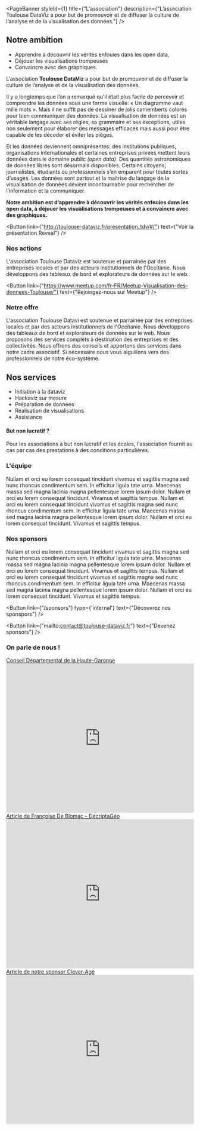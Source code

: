 
<PageBanner 
    styleId={1}
    title={"L'association"}
    description={"L’association Toulouse DataViz a pour but de promouvoir et de diffuser la culture de l’analyse et de la visualisation des données."}
/>

<section id="one">
<div className="inner">

# Notre ambition

- Apprendre à découvrir les vérités enfouies dans les open data,
- Déjouer les visualisations trompeuses
- Convaincre avec des graphiques.

L’association **Toulouse DataViz** a pour but de promouvoir et de diffuser la culture de l’analyse et de la visualisation des données.

Il y a longtemps que l’on a remarqué qu’il était plus facile de percevoir et comprendre les données sous une forme visuelle: « Un diagramme vaut mille mots ». Mais il ne suffit pas de dessiner de jolis camemberts colorés pour bien communiquer des données. 
La visualisation de données est un véritable langage avec ses règles, sa grammaire et ses exceptions, utiles non seulement pour élaborer des messages efficaces mais aussi pour être capable de les décoder et éviter les pièges.

Et les données deviennent omniprésentes: des institutions publiques, organisations internationales et certaines entreprises privées mettent leurs données dans le domaine public *(open data)*. Des quantités astronomiques de données libres sont désormais disponibles. 
Certains citoyens, journalistes, étudiants ou professionnels s’en emparent pour toutes sortes d’usages. Les données sont partout et la maitrise du langage de la visualisation de données devient incontournable pour rechercher de l’information et la communiquer.

**Notre ambition est d’apprendre à découvrir les vérités enfouies dans les open data, à déjouer les visualisations trompeuses et à convaincre avec des graphiques.**

<Button
  link={"http://toulouse-dataviz.fr/presentation_tdv/#/"}
  text={"Voir la présentation Reveal"}
/>

</div>
</section>



<section id="two" class="spotlights">
<section>
<div className="inner">

# Nos actions

L'association Toulouse Dataviz est soutenue et parrainée par des entreprises locales et par des acteurs institutionnels de l'Occitanie. 
Nous  développons des tableaux de bord et explorateurs de données sur le web.

<Button
  link={"https://www.meetup.com/fr-FR/Meetup-Visualisation-des-donnees-Toulouse/"}
  text={"Rejoingez-nous sur Meetup"}
/>

</div>
</section>

<section>
<div className="inner">

# Notre offre

L'association Toulouse Datavi est soutenue et parrainée par des entreprises locales et par des acteurs institutionnels de l'Occitanie. 
Nous  développons des tableaux de bord et explorateurs de données sur le web.
Nous proposons des  services complets  à destination des entreprises et  des collectivités.
Nous  offrons des conseils et apportons des services  dans notre cadre associatif. Si nécessaire  nous vous aiguillons vers des professionnels de notre éco-système.

## Nos services 

- Initiation à la dataviz
- Hackaviz sur mesure
- Préparation de données
- Réalisation de visualisations
- Assistance

#### But non lucratif ?
Pour les associations à but non lucratif et les écoles, l'association fournit au cas par cas des prestations à des conditions particulières. 

</div>
</section>

<section>
<div className="inner">

# L'équipe

Nullam et orci eu lorem consequat tincidunt vivamus et sagittis magna sed nunc rhoncus condimentum sem. In efficitur ligula tate urna. 
Maecenas massa sed magna lacinia magna pellentesque lorem ipsum dolor. Nullam et orci eu lorem consequat tincidunt. Vivamus et sagittis tempus.
Nullam et orci eu lorem consequat tincidunt vivamus et sagittis magna sed nunc rhoncus condimentum sem. In efficitur ligula tate urna. 
Maecenas massa sed magna lacinia magna pellentesque lorem ipsum dolor. Nullam et orci eu lorem consequat tincidunt. Vivamus et sagittis tempus.

<Members />
</div>
</section>

<section>
<div className="inner">

# Nos sponsors

Nullam et orci eu lorem consequat tincidunt vivamus et sagittis magna sed nunc rhoncus condimentum sem. In efficitur ligula tate urna. 
Maecenas massa sed magna lacinia magna pellentesque lorem ipsum dolor. Nullam et orci eu lorem consequat tincidunt. Vivamus et sagittis tempus.
Nullam et orci eu lorem consequat tincidunt vivamus et sagittis magna sed nunc rhoncus condimentum sem. In efficitur ligula tate urna. 
Maecenas massa sed magna lacinia magna pellentesque lorem ipsum dolor. Nullam et orci eu lorem consequat tincidunt. Vivamus et sagittis tempus.

<Button
  link={"/sponsors"}
  type={'internal'}
  text={"Découvrez nos sponspors"}
/>

<Button
  link={"mailto:contact@toulouse-dataviz.fr"}
  text={"Devenez sponsors"}
/>

</div>
</section>


<section>
<div className="inner">

  # On parle de nous !

  <div className="grid-wrapper">
  <div className="col-6">
    <a href="https://data.haute-garonne.fr/pages/datavisualisation-interview/" target="_blank">Conseil Départemental de la Haute-Garonne</a>
    <iframe 
      id="advanced_iframe" name="advanced_iframe" 
      src="https://data.haute-garonne.fr/pages/datavisualisation-interview/" 
      allowtransparency="true" 
      width="100%" height="400" frameborder="0">
    </iframe>
  </div>

  <div className="col-6">
    <a href="https://decryptageo.fr/geodataviz-faites-le-plein-dinspiration-grace-au-hackaviz-2019/" target="_blank">Article de Françoise De Blomac – DécriptaGéo</a>
    <iframe 
      id="advanced_iframe" name="advanced_iframe" 
      src="https://decryptageo.fr/geodataviz-faites-le-plein-dinspiration-grace-au-hackaviz-2019/" 
      allowtransparency="true" 
      width="100%" height="400" frameborder="0">
    </iframe>
  </div>

  <div className="col-6">
    <a href="https://blog.clever-age.com/fr/2019/04/16/hackaviz-2019-les-resultats-du-concours-de-visualisation-de-donnees/" target="_blank">Article de notre sponsor Clever-Age</a>
    <iframe 
      id="advanced_iframe" name="advanced_iframe" 
      src="https://blog.clever-age.com/fr/2019/04/16/hackaviz-2019-les-resultats-du-concours-de-visualisation-de-donnees/" 
      allowtransparency="true" 
      width="100%" height="400" frameborder="0">
    </iframe>
  </div>
  </div>
  
</div>
</section>

</section>